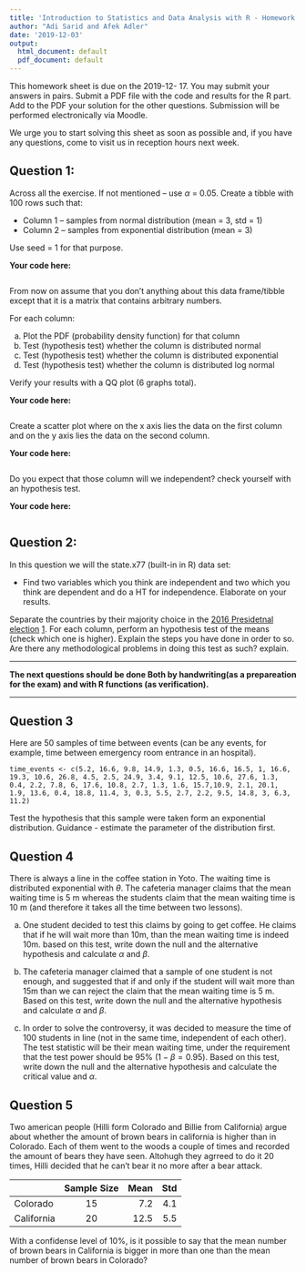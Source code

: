 ```yaml
---
title: 'Introduction to Statistics and Data Analysis with R - Homework #3'
author: "Adi Sarid and Afek Adler"
date: '2019-12-03'
output:
  html_document: default
  pdf_document: default
---
```


This homework sheet is due on the 2019-12- 17. You may submit your answers in pairs. Submit a PDF file with the code and results for the R part. Add to the PDF your solution for the other questions.
Submission will be performed electronically via Moodle.

We urge you to start solving this sheet as soon as possible and, if you have any questions, come to visit us in reception hours next week.

## Question 1:


Across all the exercise. If not mentioned – use $\alpha$ = 0.05.
Create a tibble with 100 rows such that:

  * Column 1 – samples from normal distribution (mean = 3, std = 1)
  * Column 2 – samples from exponential distribution (mean = 3)

Use seed = 1 for that purpose.

__Your code here: __
``` r
```

From now on assume that you don’t anything about this data frame/tibble except that it is a matrix that contains arbitrary numbers.

For each column:

  a. Plot the PDF (probability density function) for that column
  b. Test (hypothesis test) whether the column is distributed normal
  c. Test (hypothesis test)  whether the column is distributed exponential 
  d. Test (hypothesis test)  whether the column is distributed log normal

Verify your results with a QQ plot (6 graphs total).
  
__Your code here: __
``` r
```

Create a scatter plot where on the x axis lies the data on the first column and on the y axis lies the data on the second column.


__Your code here: __
``` r
```

Do you expect that those column will we independent? check yourself with an hypothesis test.

__Your code here: __
``` r
```


## Question 2:

In this question we will the state.x77 (built-in in R) data set:

  *  Find two variables which you think are independent and two which you think are dependent and do a HT for independence. Elaborate on your results.
  

Separate the countries by their majority choice in the [2016 Presidetnal election](https://en.wikipedia.org/wiki/Political_party_strength_in_U.S._states)        [1](https://www.google.com/url?sa=t&rct=j&q=&esrc=s&source=web&cd=24&cad=rja&uact=8&ved=2ahUKEwidkpqdsJTmAhVQLVAKHQezDkMQFjAXegQIBBAC&url=https%3A%2F%2Ftransition.fec.gov%2Fpubrec%2Ffe2016%2Ffederalelections2016.xlsx&usg=AOvVaw1--QzI7A9J-59UDfplN9SC).
For each column, perform an hypothesis test of the means (check which one is higher). Explain the steps you have done in order to so. 
Are there any methodological problems in doing this test as such? explain.


***
__The next questions should be done Both by handwriting\Rmarkdwown (as a prepareation for the exam) and with R functions (as verification).__ 

***

## Question 3

Here are 50 samples of time between events (can be any events, for example, time between emergency room entrance in an hospital).

```
time_events <- c(5.2, 16.6, 9.8, 14.9, 1.3, 0.5, 16.6, 16.5, 1, 16.6, 19.3, 10.6, 26.8, 4.5, 2.5, 24.9, 3.4, 9.1, 12.5, 10.6, 27.6, 1.3, 0.4, 2.2, 7.8, 6, 17.6, 10.8, 2.7, 1.3, 1.6, 15.7,10.9, 2.1, 20.1, 1.9, 13.6, 0.4, 18.8, 11.4, 3, 0.3, 5.5, 2.7, 2.2, 9.5, 14.8, 3, 6.3, 11.2)
```

Test the hypothesis that this sample were taken form an exponential distribution. 
Guidance - estimate the parameter of the distribution first.

## Question 4

There is always a line in the coffee station in Yoto. The waiting time is distributed exponential with $\theta$. The cafeteria manager claims that the mean waiting time is 5 m whereas the students claim that the mean waiting time is 10 m (and therefore it takes all the time between two lessons).

  a. One student decided to test this claims by going to get coffee. He claims that if he will wait more than 10m, than the mean waiting time is indeed 10m.
based on this test, write down the null and the alternative hypothesis and calculate $\alpha$ and $\beta$.

  b. The cafeteria manager claimed that a sample of one student is not enough, and suggested that if and only if the student will wait more than 15m than we can reject the claim that the mean waiting time is 5 m. Based on this test, write down the null and the alternative hypothesis and calculate $\alpha$ and $\beta$.
  
  c. In order to solve the controversy, it was decided to measure the time of 100 students in line (not in the same time, independent of each other). The test statistic will be their mean waiting time, under the requirement that the test power should be 95% ($1 - \beta = 0.95$). 
 Based on this test, write down the null and the alternative hypothesis and calculate the critical value and $\alpha$.
 
 
## Question 5

Two american people (Hilli form Colorado and Billie from California) argue about whether the amount of brown bears in california is higher than in Colorado. 
Each of them went to the woods a couple of times and recorded the amount of bears they have seen. Altohugh they agrreed to do it 20 times, Hilli decided that he can't bear it no more after a bear attack. 
 
|               | Sample Size   | Mean  | Std
| ------------- |:-----------:| -----:| -----: |
| Colorado      | 15            | 7.2  | 4.1     |
| California    | 20            |12.5  | 5.5     |
  
With a confidense level of 10%, is it possible to say that the mean number of brown bears in California is bigger in more than one than the mean number of brown bears in Colorado?